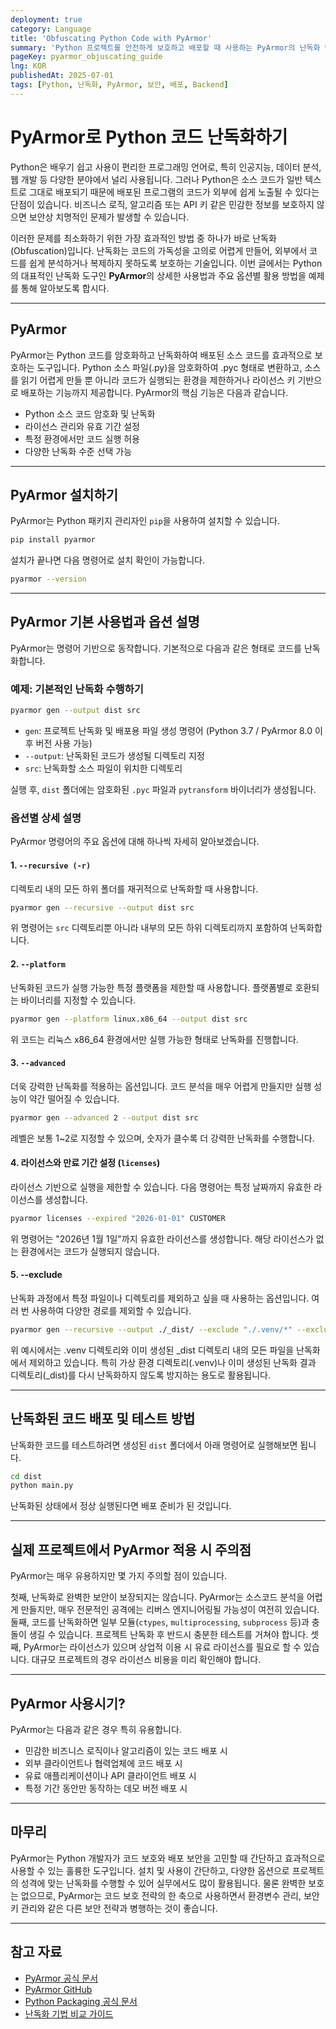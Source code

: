 ```yaml
---
deployment: true
category: Language
title: 'Obfuscating Python Code with PyArmor'
summary: 'Python 프로젝트를 안전하게 보호하고 배포할 때 사용하는 PyArmor의 난독화 방법과 주요 옵션을 알아봅시다.'
pageKey: pyarmor_objuscating_guide
lng: KOR
publishedAt: 2025-07-01
tags: [Python, 난독화, PyArmor, 보안, 배포, Backend]
---
```


# PyArmor로 Python 코드 난독화하기

Python은 배우기 쉽고 사용이 편리한 프로그래밍 언어로, 특히 인공지능, 데이터 분석, 웹 개발 등 다양한 분야에서 널리 사용됩니다. 그러나 Python은 소스 코드가 일반 텍스트로 그대로 배포되기 때문에 배포된 프로그램의 코드가 외부에 쉽게 노출될 수 있다는 단점이 있습니다. 비즈니스 로직, 알고리즘 또는 API 키 같은 민감한 정보를 보호하지 않으면 보안상 치명적인 문제가 발생할 수 있습니다.



이러한 문제를 최소화하기 위한 가장 효과적인 방법 중 하나가 바로 난독화(Obfuscation)입니다. 난독화는 코드의 가독성을 고의로 어렵게 만들어, 외부에서 코드를 쉽게 분석하거나 복제하지 못하도록 보호하는 기술입니다. 이번 글에서는 Python의 대표적인 난독화 도구인 **PyArmor**의 상세한 사용법과 주요 옵션별 활용 방법을 예제를 통해 알아보도록 합시다.

---

## PyArmor

PyArmor는 Python 코드를 암호화하고 난독화하여 배포된 소스 코드를 효과적으로 보호하는 도구입니다. Python 소스 파일(.py)을 암호화하여 .pyc 형태로 변환하고, 소스를 읽기 어렵게 만들 뿐 아니라 코드가 실행되는 환경을 제한하거나 라이선스 키 기반으로 배포하는 기능까지 제공합니다. PyArmor의 핵심 기능은 다음과 같습니다.

- Python 소스 코드 암호화 및 난독화
- 라이선스 관리와 유효 기간 설정
- 특정 환경에서만 코드 실행 허용
- 다양한 난독화 수준 선택 가능

---

## PyArmor 설치하기

PyArmor는 Python 패키지 관리자인 `pip`을 사용하여 설치할 수 있습니다.

```bash title="PyArmor" showLineNumbers
pip install pyarmor
```

설치가 끝나면 다음 명령어로 설치 확인이 가능합니다.

```bash title="PyArmor" showLineNumbers
pyarmor --version
```

---

## PyArmor 기본 사용법과 옵션 설명

PyArmor는 명령어 기반으로 동작합니다. 기본적으로 다음과 같은 형태로 코드를 난독화합니다.

### 예제: 기본적인 난독화 수행하기

```bash title="PyArmor" showLineNumbers
pyarmor gen --output dist src
```

- `gen`: 프로젝트 난독화 및 배포용 파일 생성 명령어 (Python 3.7 / PyArmor 8.0 이후 버전 사용 가능)
- `--output`: 난독화된 코드가 생성될 디렉토리 지정
- `src`: 난독화할 소스 파일이 위치한 디렉토리

실행 후, `dist` 폴더에는 암호화된 `.pyc` 파일과 `pytransform` 바이너리가 생성됩니다.

### 옵션별 상세 설명

PyArmor 명령어의 주요 옵션에 대해 하나씩 자세히 알아보겠습니다.

#### 1. `--recursive (-r)`

디렉토리 내의 모든 하위 폴더를 재귀적으로 난독화할 때 사용합니다.

```bash title="PyArmor" showLineNumbers
pyarmor gen --recursive --output dist src
```

위 명령어는 `src` 디렉토리뿐 아니라 내부의 모든 하위 디렉토리까지 포함하여 난독화합니다.

#### 2. `--platform`

난독화된 코드가 실행 가능한 특정 플랫폼을 제한할 때 사용합니다. 플랫폼별로 호환되는 바이너리를 지정할 수 있습니다.

```bash title="PyArmor" showLineNumbers
pyarmor gen --platform linux.x86_64 --output dist src
```

위 코드는 리눅스 x86_64 환경에서만 실행 가능한 형태로 난독화를 진행합니다.

#### 3. `--advanced`

더욱 강력한 난독화를 적용하는 옵션입니다. 코드 분석을 매우 어렵게 만들지만 실행 성능이 약간 떨어질 수 있습니다.

```bash title="PyArmor" showLineNumbers
pyarmor gen --advanced 2 --output dist src
```

레벨은 보통 1\~2로 지정할 수 있으며, 숫자가 클수록 더 강력한 난독화를 수행합니다.

#### 4. 라이선스와 만료 기간 설정 (`licenses`)

라이선스 기반으로 실행을 제한할 수 있습니다. 다음 명령어는 특정 날짜까지 유효한 라이선스를 생성합니다.

```bash title="PyArmor" showLineNumbers
pyarmor licenses --expired "2026-01-01" CUSTOMER
```

위 명령어는 "2026년 1월 1일"까지 유효한 라이선스를 생성합니다. 해당 라이선스가 없는 환경에서는 코드가 실행되지 않습니다.

#### 5. --exclude

난독화 과정에서 특정 파일이나 디렉토리를 제외하고 싶을 때 사용하는 옵션입니다. 여러 번 사용하여 다양한 경로를 제외할 수 있습니다.

```bash title="PyArmor" showLineNumbers
pyarmor gen --recursive --output ./_dist/ --exclude "./.venv/*" --exclude "./_dist/*" ./
```

위 예시에서는 .venv 디렉토리와 이미 생성된 \_dist 디렉토리 내의 모든 파일을 난독화에서 제외하고 있습니다. 특히 가상 환경 디렉토리(.venv)나 이미 생성된 난독화 결과 디렉토리(\_dist)를 다시 난독화하지 않도록 방지하는 용도로 활용됩니다.

---

## 난독화된 코드 배포 및 테스트 방법

난독화한 코드를 테스트하려면 생성된 `dist` 폴더에서 아래 명령어로 실행해보면 됩니다.

```bash title="PyArmor" showLineNumbers
cd dist
python main.py
```

난독화된 상태에서 정상 실행된다면 배포 준비가 된 것입니다.

---

## 실제 프로젝트에서 PyArmor 적용 시 주의점

PyArmor는 매우 유용하지만 몇 가지 주의할 점이 있습니다.

첫째, 난독화로 완벽한 보안이 보장되지는 않습니다. PyArmor는 소스코드 분석을 어렵게 만들지만, 매우 전문적인 공격에는 리버스 엔지니어링될 가능성이 여전히 있습니다. 둘째, 코드를 난독화하면 일부 모듈(`ctypes`, `multiprocessing`, `subprocess` 등)과 충돌이 생길 수 있습니다. 프로젝트 난독화 후 반드시 충분한 테스트를 거쳐야 합니다. 셋째, PyArmor는 라이선스가 있으며 상업적 이용 시 유료 라이선스를 필요로 할 수 있습니다. 대규모 프로젝트의 경우 라이선스 비용을 미리 확인해야 합니다.

---

## PyArmor 사용시기?

PyArmor는 다음과 같은 경우 특히 유용합니다.

- 민감한 비즈니스 로직이나 알고리즘이 있는 코드 배포 시
- 외부 클라이언트나 협력업체에 코드 배포 시
- 유료 애플리케이션이나 API 클라이언트 배포 시
- 특정 기간 동안만 동작하는 데모 버전 배포 시

---

## 마무리

PyArmor는 Python 개발자가 코드 보호와 배포 보안을 고민할 때 간단하고 효과적으로 사용할 수 있는 훌륭한 도구입니다. 설치 및 사용이 간단하고, 다양한 옵션으로 프로젝트의 성격에 맞는 난독화를 수행할 수 있어 실무에서도 많이 활용됩니다. 물론 완벽한 보호는 없으므로, PyArmor는 코드 보호 전략의 한 축으로 사용하면서 환경변수 관리, 보안 키 관리와 같은 다른 보안 전략과 병행하는 것이 좋습니다.

---

## 참고 자료

- [PyArmor 공식 문서](https://pyarmor.readthedocs.io/)
- [PyArmor GitHub](https://github.com/dashingsoft/pyarmor)
- [Python Packaging 공식 문서](https://packaging.python.org/tutorials/packaging-projects/)
- [난독화 기법 비교 가이드](https://medium.com/swlh/a-comparison-of-python-obfuscation-tools-5db0bf419b54)
